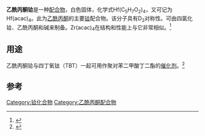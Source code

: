 {{Chembox
| Reference = <ref name="americanelements">{{cite web
   | title = Hafnium Acetylacetonate
   | url = http://www.americanelements.com/hfacac.html
   | publisher = [[American_Elements|American Elements]]
   | accessdate = 2015-04-05
   | archive-date = 2015-04-05
   | archive-url = https://web.archive.org/web/20150405001624/http://www.americanelements.com/hfacac.html
   | dead-url = yes
   }}</ref>
| ImageFile = Hf(acac)4Clegg.png
| ImageSize = 
| ImageAlt = 
| IUPACName = hafnium(4+); (Z)-4-oxopent-2-en-2-olate
| OtherNames = tetrakis(acetylacetonato)hafnium, hafnium tetrakis(acetylacetonate)
|Section1={{Chembox Identifiers
| CASNo_Ref = {{Cascite|correct|SciFinder}}
| CASNo = 17475-67-1
| PubChem = 21953595
| SMILES = [Hf+4].O=C(C)\C=C(/[O-])C.[O-]\C(C)=C/C(C)=O.[O-]\C(C)=C/C(C)=O.[O-]\C(C)=C/C(C)=O
| InChI = 1S/4C5H8O2.Hf/c4*1-4(6)3-5(2)7;/h4*3,6H,1-2H3;/q;;;;+4/p-4/b4*4-3-;
| InChIKey = MCFIMQJAFAOJPD-MTOQALJVSA-J
  }}
|Section2={{Chembox Properties
| C=20|H=28|Hf=1|O=8
| MolarMass = 
| Appearance = 白色至灰白色粉末
| Density = 1.42 g/cm<sup>3</sup>
| MeltingPt = {{convert|193|C|K}}（分解）
| BoilingPtC = 
| Solubility =
| Solubility1 = 良好
| Solvent1 = 苯}}
|Section3={{Chembox Hazards
| MainHazards = 
| FlashPt = 
| AutoignitionPt = 
  }}
}}
'''乙酰丙酮铪'''是一种[[配合物|配合物]]，白色固体，化学式Hf(C<sub>5</sub>H<sub>7</sub>O<sub>2</sub>)<sub>4</sub>，又可记为Hf(acac)<sub>4</sub>。此为[[乙酰丙酮|乙酰丙酮]]的主要[[铪|铪]]配合物。该分子具有D<sub>2</sub>对称性。可由四氯化铪、乙酰丙酮和碱来制备。Zr(acac)<sub>4</sub>在结构和性能上与它非常相似。<ref>{{cite journal
  | last1 = Zherikova
  | first1 = K. V.
  | last2 = Morozova
  | first2 = N. B.
  | last3 = Kuratieva
  | first3 = N. V.
  | last4 = Baidina
  | first4 = I. A.
  | last5 = Igumenov
  | first5 = I. K.
  | title = Synthesis and structural investigation of hafnium(IV) complexes with acetylacetone and trifluoroacetylacetone
  | journal = Journal of Structural Chemistry
  | date = November 2005
  | volume = 46
  | issue = 6
  | pages = 1039–1046
  | doi = 10.1007/s10947-006-0239-2
}}</ref>

== 用途 ==
乙酰丙酮铪与四丁氧钛（TBT）一起可用作聚对苯二甲酸丁二酯的[[催化剂|催化剂]]。<ref name="TBT">{{cite journal
  | last1 = Banach
  | first1 = T.E
  | last2 = Berti
  | first2 = C
  | last3 = Colonna
  | first3 = M
  | last4 = Fiorini
  | first4 = M
  | last5 = Marianucci
  | first5 = E
  | last6 = Messori
  | first6 = M
  | last7 = Pilati
  | first7 = F
  | last8 = Toselli
  | first8 = M
  | title = New catalysts for poly(butylene terephthalate) synthesis
  | url = https://archive.org/details/sim_polymer_2001-08_42_18/page/7511
  | journal = Polymer
  | date = August 2001
  | volume = 42
  | issue = 18
  | pages = 7511–7516
  | doi = 10.1016/S0032-3861(01)00219-1
}}</ref>

== 参考 ==
{{reflist}}

{{铪化合物}}
{{乙酰丙酮配合物}}

[[Category:铪化合物|Category:铪化合物]]
[[Category:乙酰丙酮配合物|Category:乙酰丙酮配合物]]


{{organic-compound-stub}}